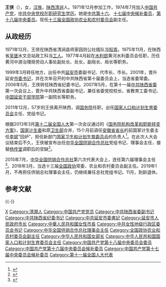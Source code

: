 {{Infobox Officeholder
|name              = <span style="font-size:larger;">王侠</span>
|original_name     = 
|honorific-suffix  = 
|image             = 
|imagesize         = 
|smallimage        = 
|caption           = 
|office            = {{Flagicon|PRC}}[[中华全国供销合作总社|中华全国供销合作总社]]理事会主任
|term_start        = 2013年3月22日
|term_end          = 2019年1月26日
|premier           = [[李克强|李克强]]
|predecessor       = [[杨传堂|杨传堂]]
|successor         = [[刘士余|刘士余]]
|office2            = {{Flagicon|PRC}}[[国家人口和计划生育委员会|国家人口和计划生育委员会]]主任
|term_start2        = 2011年12月
|term_end2          = 2013年3月
|premier2           = [[温家宝|温家宝]]
|predecessor2       = [[李斌_(1954年10月)|李斌]]
|successor2         =（机构合并）
|Native place      = [[陕西省|陕西]][[清涧县|清涧]]
|birth_date        = {{birth year and age|1954|5}}
|birth_place       =  
|death_date        = 
|death_place       = 
|nationality       = {{PRC}}
|spouse            = 
|party             = {{CPC}}
|children          = 
|alma_mater        = [[中共中央党校|中共中央党校]]
|occupation        = 公务员
|profession        =  
|signature         = 
|website           = 
}}
{{Infobox Political EPW
|educate =
*中央电视大学汉语言专业（1982年9月－1985年7月）
*中共中央党校函授本科班经济管理专业（1993年8月－1995年12月）
*中共中央党校研究生院经济管理专业（1996年9月－1999年7月）<sub>[[在職研究生|在職研究生]]</sub>
| past = 
*<span style="color: blue;">中共延安市委书记<br>（2001年2月－2006年5月）</span>
*<span style="color: blue;">中共陕西省委常委<br>（2002年5月－2011年12月）</span>
*<span style="color: blue;">中共中央候补委员<br>（2002年11月－2012年10月）</span>
*<span style="color: blue;">中共陕西省委纪律检查委员会书记<br>（2006年5月－2007年5月）</span>
*<span style="color: blue;">中共陕西省委副书记<br>（2007年5月－2011年12月）</span>
*<span style="color: blue;">国家人口和计划生育委员会主任<br>（2011年12月－2013年3月）</span>
*<span style="color: blue;">中共中央委员<br>（2012年11月－2018年10月）</span>
*<span style="color: blue;">中华全国供销合作总社理事会主任<br>（2013年3月－2019年1月）</span>
| work =
}}

'''王侠'''（{{bd|1954年|5月|catIdx=W王}}），女，[[汉族|汉族]]，[[陕西省|陕西]][[清涧县|清涧]]人。1971年12月参加工作，1974年7月加入[[中国共产党|中国共产党]]，[[中共中央党校|中共中央党校]][[在职研究生|在职研究生]][[学历|学历]]。她是[[中国共产党第十六届中央委员会候补委员列表|中共第十六]]、[[中国共产党第十七届中央委员会候补委员列表|十七届中央候补委员]]，[[中国共产党第十八届中央委员会委员列表|第十八届]][[中国共产党中央委员会|中央委员]]。现任[[中国人民政治协商会议第十三届全国委员会|十三届]][[中国人民政治协商会议全国委员会|全国政协]][[中国人民政治协商会议全国委员会农业和农村委员会|农业和农村委员会]]副主任。

== 从政经历 ==
1971年12月，王侠在陕西省清涧县师家园则公社插队当[[知青|知青]]。1975年11月，在陕西省[[吴堡县|吴堡]]水文总站政工科当[[工人|工人]]。1977年4月起在[[中华人民共和国水利部|水利部]]黄河水利委员会任职，历任黄河中游治理局劳动人事处副处长、处长，副局长、局长等职务。

1999年3月转任地方，出任中共[[延安市|延安市]]委副书记、代市长、市长。2001年，晋升延安[[市委书记|市委书记]]，并在次年召开的中共陕西省第十届委员会上，当选省委常委。2006年5月，王侠转任陕西省纪委书记。2007年5月，在第十一届[[中国共产党陕西省委员会|中共陕西省委]]第一次会议上，晋升中共陕西省委副书记，兼任省委党校校长、省教育工委书记、[[中国延安干部学院|中国延安干部学院]]第一副院长等职务。

2011年12月，57岁的王侠离开陕西，调[[中华人民共和国国务院|国务院]]任职，出任[[中华人民共和国国家人口和计划生育委员会|国家人口和计划生育委员会]]主任、党组书记。

根据2013年3月[[第十二届全国人民代表大会|第十二届全国人大]]第一次会议通过的《[[国务院机构改革#李克强时期——2013年|国务院机构改革和职能转变方案]]》，[[中华人民共和国国家人口和计划生育委员会|国家计生委]]和原[[中华人民共和国卫生部|卫生部]]合并，15个月前调任[[安徽省|安徽省]][[省长|省长]]的前国家计生委主任[[李斌_(1954年10月)|李斌]]“回炉”，担任新部门[[中华人民共和国国家卫生和计划生育委员会|国家卫生和计划生育委员会]]的负责人<ref>{{Cite web|title=卫生和计生委主任李斌：一定认真履职 为人民服务|url=http://www.chinanews.com/gn/2013/03-16/4649692.shtml|accessdate=2019-08-25|date=2013-03-16|publisher=中新网|archive-date=2019-06-08|archive-url=https://web.archive.org/web/20190608064712/http://www.chinanews.com/gn/2013/03-16/4649692.shtml|dead-url=no}}</ref>。在此次人大会议结束后不久，王侠被宣布出任[[中华全国供销合作总社|中华全国供销合作总社]]党组书记、理事会主任，接替[[杨传堂|杨传堂]]调职后的空缺<ref>{{Cite web|title=原计生委主任王侠调任全国供销合作总社党组书记|url=http://www.chinanews.com/gn/2013/03-19/4656313.shtml|accessdate=2019-08-25|date=2013-03-19|publisher=中新网|archive-date=2019-06-09|archive-url=https://web.archive.org/web/20190609020416/http://www.chinanews.com/gn/2013/03-19/4656313.shtml|dead-url=no}}</ref>。

2015年7月，[[中华全国供销合作总社|中华全国供销合作总社]]第六次代表大会上，连任第六届理事会主任<ref>{{Cite web|title=王侠当选中华全国供销合作总社理事会主任 李春生、骆琳等当选副主任|url=http://district.ce.cn/newarea/sddy/201507/23/t20150723_6017266.shtml|accessdate=2019-08-25|date=2015-07-23|publisher=中国经济网|archive-date=2019-06-16|archive-url=https://web.archive.org/web/20190616025056/http://district.ce.cn/newarea/sddy/201507/23/t20150723_6017266.shtml|dead-url=no}}</ref>。2018年3月，当选十三届[[中国人民政治协商会议全国委员会|全国政协]]常委、农业和农村委员会副主任。2019年1月，不再担任供销总社理事会主任，仍继续兼任总社党组书记。11月，到龄退休。

== 参考文献 ==
{{Reflist}}

{{-}}
{{start box}}
{{s-civ}}
{{s-before|[[杨传堂|杨传堂]]}}
{{s-title|[[中华全国供销合作总社|中华全国供销合作总社]]理事会主任|2013年3月－2019年1月}}
{{s-after|[[刘士余|刘士余]]}}
{{s-gov|prc}}
{{s-before|[[李斌_(1954年10月)|李　斌]]}}
{{s-title|[[中华人民共和国国家人口和计划生育委员会|中华人民共和国国家人口和计划生育委员会]]主任|2011年12月－2013年3月}}
{{s-none|机构撤销<br /><small>职能并入<br />[[中华人民共和国国家卫生和计划生育委员会|国家卫计委]]</small><br />主任：[[李斌_(1954年10月)|李　斌]]}}
{{s-ppo|{{cpc}}}}
{{s-before|[[董雷_(纪委书记)|董　雷]]}}
{{s-title|[[中国共产党陕西省纪律检查委员会|中国共产党陕西省纪律检查委员会]]书记|2006年5月－2007年5月}}
{{s-after|[[郭永平|郭永平]]}}
{{s-before|[[高宜新|高宜新]]}}
{{s-title|[[中国共产党延安市委员会|中国共产党延安市委员会]]书记|2001年2月－2006年5月}}
{{s-after|[[李希|李　希]]}}
{{s-before|[[董雷_(纪委书记)|董　雷]]}}
{{s-title|[[中国延安干部学院|中国延安干部学院]]第一副院长|2007年7月－2011年12月}}
{{s-after|[[孙清云|孙清云]]}}
{{end box}}

{{中华人民共和国延安市正职领导人}}
{{国务院/11|部门首长}}

{{Authority control}}
{{DEFAULTSORT:Wang王}}
[[Category:王姓|X]]
[[Category:清澗人|Category:清澗人]]
[[Category:中国共产党党员|Category:中国共产党党员]]
[[Category:中共陕西省委副书记|Category:中共陕西省委副书记]]
[[Category:中共陕西省纪委书记|Category:中共陕西省纪委书记]]
[[Category:中共延安市委書記|Category:中共延安市委書記]]
[[Category:延安市人民政府市长|Category:延安市人民政府市长]]
[[Category:中華人民共和國女性市長|Category:中華人民共和國女性市長]]
[[Category:中共女性地级行政区委员会书记|Category:中共女性地级行政区委员会书记]]
[[Category:中华全国供销合作总社理事会主任|Category:中华全国供销合作总社理事会主任]]
[[Category:全国政协农业和农村委员会副主任|Category:全国政协农业和农村委员会副主任]]
[[Category:中华人民共和国女部长|Category:中华人民共和国女部长]]
[[Category:中华人民共和国国家人口和计划生育委员会主任|Category:中华人民共和国国家人口和计划生育委员会主任]]
[[Category:中国共产党第十八届中央委员会委员|Category:中国共产党第十八届中央委员会委员]]
[[Category:中国共产党第十六届中央委员会候补委员|Category:中国共产党第十六届中央委员会候补委员]]
[[Category:中国共产党第十七届中央委员会候补委员|Category:中国共产党第十七届中央委员会候补委员]]
[[Category:第十一届全国人大代表|Category:第十一届全国人大代表]]